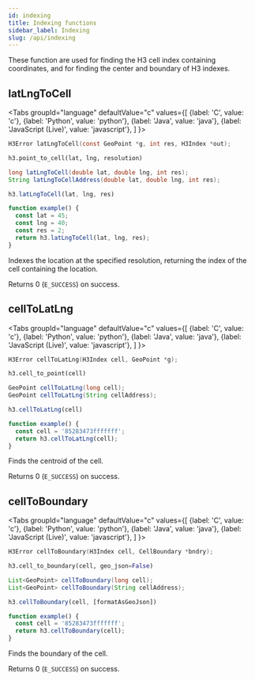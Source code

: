 ```yaml
---
id: indexing
title: Indexing functions
sidebar_label: Indexing
slug: /api/indexing
---
```



These function are used for finding the H3 cell index containing coordinates, and for finding the center and boundary of H3 indexes.

## latLngToCell

<Tabs
  groupId="language"
  defaultValue="c"
  values={[
    {label: 'C', value: 'c'},
    {label: 'Python', value: 'python'},
    {label: 'Java', value: 'java'},
    {label: 'JavaScript (Live)', value: 'javascript'},
  ]
}>
<TabItem value="c">

```c
H3Error latLngToCell(const GeoPoint *g, int res, H3Index *out);
```

</TabItem>
<TabItem value="python">

```py
h3.point_to_cell(lat, lng, resolution)
```

</TabItem>
<TabItem value="java">

```java
long latLngToCell(double lat, double lng, int res);
String latLngToCellAddress(double lat, double lng, int res);
```

</TabItem>
<TabItem value="javascript">

```js
h3.latLngToCell(lat, lng, res)
```

```js live
function example() {
  const lat = 45;
  const lng = 40;
  const res = 2;
  return h3.latLngToCell(lat, lng, res);
}
```

</TabItem>
</Tabs>

Indexes the location at the specified resolution, returning the index of the cell containing the location.

Returns 0 (`E_SUCCESS`) on success.

## cellToLatLng

<Tabs
  groupId="language"
  defaultValue="c"
  values={[
    {label: 'C', value: 'c'},
    {label: 'Python', value: 'python'},
    {label: 'Java', value: 'java'},
    {label: 'JavaScript (Live)', value: 'javascript'},
  ]
}>
<TabItem value="c">

```c
H3Error cellToLatLng(H3Index cell, GeoPoint *g);
```

</TabItem>
<TabItem value="python">

```py
h3.cell_to_point(cell)
```

</TabItem>
<TabItem value="java">

```java
GeoPoint cellToLatLng(long cell);
GeoPoint cellToLatLng(String cellAddress);
```

</TabItem>
<TabItem value="javascript">

```js
h3.cellToLatLng(cell)
```

```js live
function example() {
  const cell = '85283473fffffff';
  return h3.cellToLatLng(cell);
}
```

</TabItem>
</Tabs>

Finds the centroid of the cell.

Returns 0 (`E_SUCCESS`) on success.

## cellToBoundary

<Tabs
  groupId="language"
  defaultValue="c"
  values={[
    {label: 'C', value: 'c'},
    {label: 'Python', value: 'python'},
    {label: 'Java', value: 'java'},
    {label: 'JavaScript (Live)', value: 'javascript'},
  ]
}>
<TabItem value="c">

```c
H3Error cellToBoundary(H3Index cell, CellBoundary *bndry);
```

</TabItem>
<TabItem value="python">

```py
h3.cell_to_boundary(cell, geo_json=False)
```

</TabItem>
<TabItem value="java">

```java
List<GeoPoint> cellToBoundary(long cell);
List<GeoPoint> cellToBoundary(String cellAddress);
```

</TabItem>
<TabItem value="javascript">

```js
h3.cellToBoundary(cell, [formatAsGeoJson])
```

```js live
function example() {
  const cell = '85283473fffffff';
  return h3.cellToBoundary(cell);
}
```

</TabItem>
</Tabs>

Finds the boundary of the cell.

Returns 0 (`E_SUCCESS`) on success.

